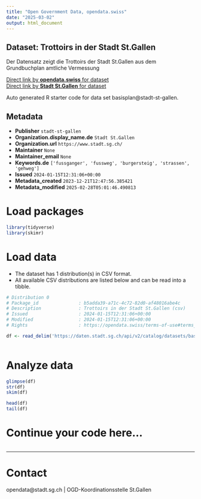 ```yaml
---
title: "Open Government Data, opendata.swiss"
date: "2025-03-02"
output: html_document
---
```


## Dataset: Trottoirs in der Stadt St.Gallen

Der Datensatz zeigt die Trottoirs der Stadt St.Gallen aus dem Grundbuchplan amtliche Vermessung

[Direct link by **opendata.swiss** for dataset](https://opendata.swiss/de/dataset/trottoirs-in-der-stadt-st-gallen)<br>
[Direct link by **Stadt St.Gallen** for dataset](https://daten.stadt.sg.ch/explore/dataset/basisplan/)

Auto generated R starter code for data set basisplan@stadt-st-gallen.

## Metadata

- **Publisher** `stadt-st-gallen`
- **Organization.display_name.de** `Stadt St.Gallen`
- **Organization.url** `https://www.stadt.sg.ch/`
- **Maintainer** `None`
- **Maintainer_email** `None`
- **Keywords.de** `['fussganger', 'fussweg', 'burgersteig', 'strassen', 'gehweg']`
- **Issued** `2024-01-15T12:31:06+00:00`
- **Metadata_created** `2023-12-21T12:47:56.385421`
- **Metadata_modified** `2025-02-28T05:01:46.490813`


# Load packages

```r

library(tidyverse)
library(skimr)

```

# Load data

-   The dataset has 1 distribution(s) in CSV format.
-   All available CSV distributions are listed below and can be read into a tibble.

```r

# Distribution 0
# Package_id               : b5adda39-a71c-4c72-82d0-af48016abe4c
# Description              : Trottoirs in der Stadt St.Gallen (csv)
# Issued                   : 2024-01-15T12:31:06+00:00
# Modified                 : 2024-01-15T12:31:06+00:00
# Rights                   : https://opendata.swiss/terms-of-use#terms_by

df <- read_delim('https://daten.stadt.sg.ch/api/v2/catalog/datasets/basisplan/exports/csv?use_labels=true')



```

# Analyze data

```r

glimpse(df)
str(df)
skim(df)

head(df)
tail(df)

```

# Continue your code here...

```r

```

------------------------------------------------------------------------

# Contact

opendata@stadt.sg.ch | OGD-Koordinationsstelle St.Gallen
